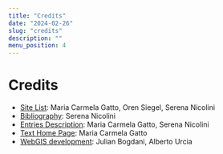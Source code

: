 ```yaml
---
title: "Credits"
date: "2024-02-26"
slug: "credits"
description: ""
menu_position: 4
---
```


# Credits

- [Site List](../site-list): Maria Carmela Gatto, Oren Siegel, Serena Nicolini
- [Bibliography](../bibliography): Serena Nicolini
- [Entries Description](../site-list): Maria Carmela Gatto, Serena Nicolini
- [Text Home Page](../): Maria Carmela Gatto
- [WebGIS development](../webgis): Julian Bogdani, Alberto Urcia